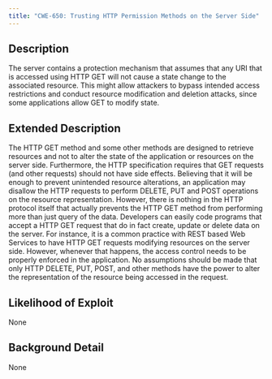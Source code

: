 ```yaml
---
title: "CWE-650: Trusting HTTP Permission Methods on the Server Side"
---
```


## Description
The server contains a protection mechanism that assumes that any URI that is accessed using HTTP GET will not cause a state change to the associated resource. This might allow attackers to bypass intended access restrictions and conduct resource modification and deletion attacks, since some applications allow GET to modify state.

## Extended Description
The HTTP GET method and some other methods are designed to retrieve resources and not to alter the state of the application or resources on the server side. Furthermore, the HTTP specification requires that GET requests (and other requests) should not have side effects. Believing that it will be enough to prevent unintended resource alterations, an application may disallow the HTTP requests to perform DELETE, PUT and POST operations on the resource representation. However, there is nothing in the HTTP protocol itself that actually prevents the HTTP GET method from performing more than just query of the data. Developers can easily code programs that accept a HTTP GET request that do in fact create, update or delete data on the server. For instance, it is a common practice with REST based Web Services to have HTTP GET requests modifying resources on the server side. However, whenever that happens, the access control needs to be properly enforced in the application. No assumptions should be made that only HTTP DELETE, PUT, POST, and other methods have the power to alter the representation of the resource being accessed in the request.

## Likelihood of Exploit
None

## Background Detail
None
        